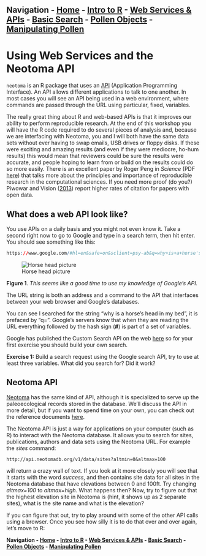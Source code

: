 **Navigation - [Home](https://github.com/SimonGoring/Neotoma-Workshop_Oct2013/blob/master/README.md) - [Intro to R](https://github.com/SimonGoring/Neotoma-Workshop_Oct2013/blob/master/IntroToR/IntroR_1.md) - [Web Services & APIs](https://github.com/SimonGoring/Neotoma-Workshop_Oct2013/blob/master/WebServices/WebServices.md) - [Basic Search](https://github.com/SimonGoring/Neotoma-Workshop_Oct2013/blob/master/BasicSearches/BasicSearches.md) - [Pollen Objects](https://github.com/SimonGoring/Neotoma-Workshop_Oct2013/blob/master/PollenObjects.md) - [Manipulating Pollen](https://github.com/SimonGoring/Neotoma-Workshop_Oct2013/blob/master/ManipulatingPollen.md)**
-------------------------------------

Using Web Services and the Neotoma API
========================================================

`neotoma` is an R package that uses an [API](http://en.wikipedia.org/wiki/Application_programming_interface) (Application Programming Interface).  An API allows different applications to talk to one another.  In most cases you will see an API being used in a web environment, where commands are passed through the URL using particular, fixed, variables.

The really great thing about R and web-based APIs is that it improves our ability to perform reproducible research.  At the end of this workshop you will have the R code required to do several pieces of analysis and, because we are interfacing with Neotoma, you and I will both have the same data sets without ever having to swap emails, USB drives or floppy disks.  If these were exciting and amazing results (and even if they were mediocre, ho-hum results) this would mean that reviewers could be sure the results were accurate, and people hoping to learn from or build on the results could do so more easily.  There is an excellent paper by Roger Peng in *Science* (PDF [here](http://omsj.org/reports/peng%202011.pdf)) that talks more about the principles and importance of reproducible research in the computational sciences.  If you need more proof (do you?) Piwowar and Vision ([2013](https://peerj.com/articles/175/)) report higher rates of citation for papers with open data.

What does a web API look like?
--------------------------------------------------------
You use APIs on a daily basis and you might not even know it.  Take a second right now to go to Google and type in a search term, then hit enter.  You should see something like this:

```r
https://www.google.com/#hl=en&safe=on&sclient=psy-ab&q=why+is+a+horse's+head+in+my+bed%3F&oq=why+is+a+horse's+head+in+my+bed%3F&fp=c5ac5d05622acf2c
```
![Horse head picture](../images/horsehead-6.png)

**Figure 1**. *This seems like a good time to use my knowledge of Google's API.*

The URL string is both an address and a command to the API that interfaces between your web browser and Google's databases.

You can see I searched for the string "why is a horse's head in my bed", it is prefaced by "q=".  Google's servers know that when they are reading the URL everything followed by the hash sign (**#**) is part of a set of variables.

Google has published the Custom Search API on the web [here](https://developers.google.com/custom-search/v1/cse/list) so for your first exercise you should build your own search.

**Exercise 1:** Build a search request using the Google search API, try to use at least three variables.  What did you search for?  Did it work?


Neotoma API
--------------------------------------------------------
[Neotoma](http://www.neotomadb.org) has the same kind of API, although it is specialized to serve up the paleoecological records stored in the database.  We'll discuss the API in more detail, but if you want to spend time on your own, you can check out the reference documents [here](http://api.neotomadb.org/doc/about).

The Neotoma API is just a way for applications on your computer (such as R) to interact with the Neotoma database.  It allows you to search for sites, publications, authors and data sets using the Neotoma URL.  For example the *sites* command:

```
http://api.neotomadb.org/v1/data/sites?altmin=0&altmax=100
```

will return a crazy wall of text.  If you look at it more closely you will see that it starts with the word *success*, and then contains site data for all sites in the Neotoma database that have elevations between 0 and 100ft.  Try changing *altmax=100* to *altmax=high*.  What happens then?  Now, try to figure out that the highest elevation site in Neotoma is (hint, it shows up as 2 separate sites), what is the site name and what is the elevation?

If you can figure that out, try to play around with some of the other API calls using a browser.  Once you see how silly it is to do that over and over again, let's move to R:

**Navigation - [Home](https://github.com/SimonGoring/Neotoma-Workshop_Oct2013/blob/master/README.md) - [Intro to R](https://github.com/SimonGoring/Neotoma-Workshop_Oct2013/blob/master/IntroToR/IntroR_1.md) - [Web Services & APIs](https://github.com/SimonGoring/Neotoma-Workshop_Oct2013/blob/master/WebServices/WebServices.md) - [Basic Search](https://github.com/SimonGoring/Neotoma-Workshop_Oct2013/blob/master/BasicSearches/BasicSearches.md) - [Pollen Objects](https://github.com/SimonGoring/Neotoma-Workshop_Oct2013/blob/master/PollenObjects.md) - [Manipulating Pollen](https://github.com/SimonGoring/Neotoma-Workshop_Oct2013/blob/master/ManipulatingPollen.md)**